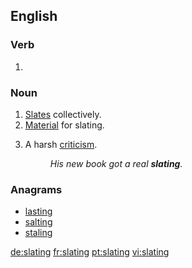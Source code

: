 ==English==

===Verb===
{{head|en|present participle}}

# {{present participle of|slate|lang=en}}

===Noun===
{{en-noun}}

# [[slate|Slates]] collectively.
# [[material|Material]] for slating.
# {{context|informal|lang=en}} A harsh [[criticism]].
#: ''His new book got a real '''slating'''.''

===Anagrams===
* [[lasting#English|lasting]]
* [[salting#English|salting]]
* [[staling#English|staling]]

[[de:slating]]
[[fr:slating]]
[[pt:slating]]
[[vi:slating]]